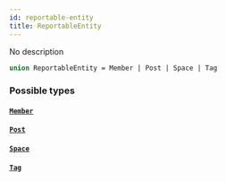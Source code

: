 ```yaml
---
id: reportable-entity
title: ReportableEntity
---
```


No description

```graphql
union ReportableEntity = Member | Post | Space | Tag
```

### Possible types

#### [`Member`](/graphql/objects/member)

#### [`Post`](/graphql/objects/post)

#### [`Space`](/graphql/objects/space)

#### [`Tag`](/graphql/objects/tag)
